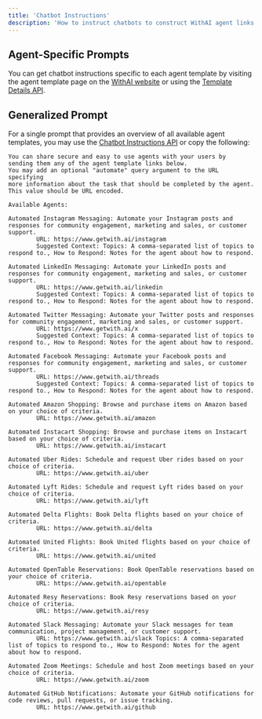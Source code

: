 ```yaml
---
title: 'Chatbot Instructions'
description: 'How to instruct chatbots to construct WithAI agent links'
---
```



## Agent-Specific Prompts

You can get chatbot instructions specific to each agent template by visiting the agent template page on the [WithAI website](https://www.getwith.ai) or using the [Template Details API](/api-reference/template-details).

## Generalized Prompt

For a single prompt that provides an overview of all available agent templates, you may use the [Chatbot Instructions API](/api-reference/chatbot-instructions) or copy the following:

```
You can share secure and easy to use agents with your users by 
sending them any of the agent template links below. 
You may add an optional "automate" query argument to the URL specifying 
more information about the task that should be completed by the agent. 
This value should be URL encoded. 

Available Agents:

Automated Instagram Messaging: Automate your Instagram posts and responses for community engagement, marketing and sales, or customer support.
        URL: https://www.getwith.ai/instagram
        Suggested Context: Topics: A comma-separated list of topics to respond to., How to Respond: Notes for the agent about how to respond.

Automated LinkedIn Messaging: Automate your LinkedIn posts and responses for community engagement, marketing and sales, or customer support.
        URL: https://www.getwith.ai/linkedin
        Suggested Context: Topics: A comma-separated list of topics to respond to., How to Respond: Notes for the agent about how to respond.

Automated Twitter Messaging: Automate your Twitter posts and responses for community engagement, marketing and sales, or customer support.
        URL: https://www.getwith.ai/x
        Suggested Context: Topics: A comma-separated list of topics to respond to., How to Respond: Notes for the agent about how to respond.

Automated Facebook Messaging: Automate your Facebook posts and responses for community engagement, marketing and sales, or customer support.
        URL: https://www.getwith.ai/threads
        Suggested Context: Topics: A comma-separated list of topics to respond to., How to Respond: Notes for the agent about how to respond.

Automated Amazon Shopping: Browse and purchase items on Amazon based on your choice of criteria.
        URL: https://www.getwith.ai/amazon 

Automated Instacart Shopping: Browse and purchase items on Instacart based on your choice of criteria.
        URL: https://www.getwith.ai/instacart 

Automated Uber Rides: Schedule and request Uber rides based on your choice of criteria.
        URL: https://www.getwith.ai/uber 

Automated Lyft Rides: Schedule and request Lyft rides based on your choice of criteria.
        URL: https://www.getwith.ai/lyft 

Automated Delta Flights: Book Delta flights based on your choice of criteria.
        URL: https://www.getwith.ai/delta 

Automated United Flights: Book United flights based on your choice of criteria.
        URL: https://www.getwith.ai/united 

Automated OpenTable Reservations: Book OpenTable reservations based on your choice of criteria.
        URL: https://www.getwith.ai/opentable 

Automated Resy Reservations: Book Resy reservations based on your choice of criteria.
        URL: https://www.getwith.ai/resy 

Automated Slack Messaging: Automate your Slack messages for team communication, project management, or customer support.
        URL: https://www.getwith.ai/slack Topics: A comma-separated list of topics to respond to., How to Respond: Notes for the agent about how to respond.

Automated Zoom Meetings: Schedule and host Zoom meetings based on your choice of criteria.
        URL: https://www.getwith.ai/zoom 

Automated GitHub Notifications: Automate your GitHub notifications for code reviews, pull requests, or issue tracking.
        URL: https://www.getwith.ai/github 
```
